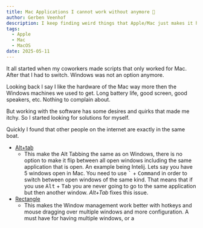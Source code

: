 ```yaml
---
title: Mac Applications I cannot work without anymore 🍎
author: Gerben Veenhof
description: I keep finding weird things that Apple/Mac just makes it harder to work on.
tags:
  - Apple
  - Mac
  - MacOS
date: 2025-05-11
---
```



It all started when my coworkers made scripts that only worked for Mac. After that I had to switch. Windows was not an option anymore.

Looking back I say I like the hardware of the Mac way more then the Windows machines we used to get. Long battery life, good screen, good speakers, etc.
Nothing to complain about. 

But working with the software has some desires and quirks that made me itchy. So I started looking for solutions for myself.

Quickly I found that other people on the internet are exactly in the same boat.

- [Alt+tab](https://github.com/lwouis/alt-tab-macos)
  - This make the Alt Tabbing the same as on Windows, there is no option to make it flip between all open windows including the same application that is open. 
    An example being Intelij. Lets say you have 5 windows open in Mac. You need to use <kbd>\`</kbd> + <kbd>Command</kbd> in order to switch between open windows of the same kind.
    That means that if you use <kbd>Alt</kbd> + <kbd>Tab</kbd> you are never going to go to the same application but then another window. *Alt+Tab* fixes this issue.
- [Rectangle](https://github.com/rxhanson/Rectangle)
  - This makes the Window management work better with hotkeys and mouse dragging over multiple windows and more configuration. A must have for having multiple windows,
    or a 